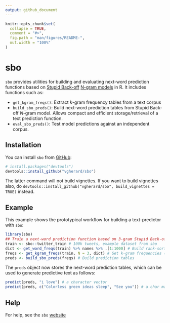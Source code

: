 ```yaml
---
output: github_document
---
```


<!-- README.md is generated from README.Rmd. Please edit that file -->

```r
knitr::opts_chunk$set(
  collapse = TRUE,
  comment = "#>",
  fig.path = "man/figures/README-",
  out.width = "100%"
)
```

# sbo

<!-- badges: start -->
<!-- badges: end -->

`sbo` provides utilities for building and evaluating next-word prediction functions based on [Stupid Back-off](https://www.aclweb.org/anthology/D07-1090.pdf) [N-gram models](https://en.wikipedia.org/wiki/N-gram) in R. It includes functions such as:

- `get_kgram_freqs()`: Extract $k$-gram frequency tables from a text corpus
- `build_sbo_preds()`: Build next-word prediction tables from Stupid Back-off $N$-gram model. Allows compact and efficient storage/retrieval of a text prediction function.
- `eval_sbo_preds()`: Test model predictions against an independent corpus.

## Installation

You can install `sbo` from [GitHub](https://github.com/vgherard/sbo):

``` r
# install.packages("devtools")
devtools::install_github("vgherard/sbo")
```

The latter command will not build vignettes. If you want to build vignettes also, do `devtools::install_github("vgherard/sbo", build_vignettes = TRUE)` instead.

## Example

This example shows the prototypical workflow for building a text-predictor with `sbo`:

```r
library(sbo)
## Train a next-word prediction function based on 3-gram Stupid Back-off. 
train <- sbo::twitter_train # 100k tweets, example dataset from sbo
dict <- get_word_freqs(train) %>% names %>% .[1:1000] # Build rank-sorted dictionary
freqs <- get_kgram_freqs(train, N = 3, dict) # Get k-gram frequencies (up to 3-grams)
preds <- build_sbo_preds(freqs) # Build prediction tables
```

The `preds` object now stores the next-word prediction tables, which can be used to generate predictive text as follows:

```r
predict(preds, "i love") # a character vector
predict(preds, c("Colorless green ideas sleep", "See you")) # a char matrix
```

## Help

For help, see  the `sbo` [website](https://vgherard.github.io/sbo/)

